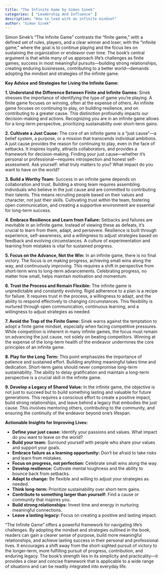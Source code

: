 ```yaml
---
title: "The Infinite Game by Simon Sinek"
categories: [ "Leadership And Influence" ]
description: "How to lead with an infinite mindset"
author: "Simon Sinek"
---
```

Simon Sinek's "The Infinite Game" contrasts the "finite game," with a defined set of rules, players, and a clear winner and loser, with the "infinite game," where the goal is to continue playing and the focus lies on sustaining the organization or endeavor over time.  The book's central argument is that while many of us approach life's challenges as finite games, success in most meaningful pursuits—building strong relationships, creating enduring businesses, contributing to a better world—demands adopting the mindset and strategies of the infinite game.

**Key Advice and Strategies for Living the Infinite Game:**

**1. Understand the Difference Between Finite and Infinite Games:** Sinek stresses the importance of identifying the type of game you're playing.  A finite game focuses on winning, often at the expense of others.  An infinite game focuses on continuing to play, on building resilience, and on contributing to a greater cause.  This distinction profoundly impacts our decision-making and actions.  Recognizing you are in an infinite game allows for a long-term perspective, prioritizing sustainability over short-term gains.

**2. Cultivate a Just Cause:**  The core of an infinite game is a "just cause"—a belief system, a purpose, or a mission that transcends individual ambitions.  A just cause provides the reason for continuing to play, even in the face of setbacks.  It inspires loyalty, attracts collaborators, and provides a framework for decision-making.  Finding your just cause—whether it's personal or professional—requires introspection and honest self-assessment.  Ask yourself: what truly matters to you? What impact do you want to have on the world?

**3. Build a Worthy Team:**  Success in an infinite game depends on collaboration and trust.  Building a strong team requires assembling individuals who believe in the just cause and are committed to contributing their talents.  This means recruiting people based on their values and character, not just their skills.  Cultivating trust within the team, fostering open communication, and creating a supportive environment are essential for long-term success.

**4. Embrace Resilience and Learn from Failure:**  Setbacks and failures are inevitable in an infinite game.  Instead of viewing these as defeats, it's crucial to learn from them, adapt, and persevere.  Resilience is built through experience, self-awareness, and a willingness to adjust strategies based on feedback and evolving circumstances.  A culture of experimentation and learning from mistakes is vital for sustained progress.

**5. Focus on the Advance, Not the Win:**  In an infinite game, there is no final victory.  The focus is on making progress, achieving small wins along the way, and continuously improving.  This requires a shift in perspective from short-term wins to long-term advancements.  Celebrating progress, no matter how small, helps maintain motivation and momentum.

**6. Trust the Process and Remain Flexible:**  The infinite game is unpredictable and constantly evolving.  Rigid adherence to a plan is a recipe for failure.  It requires trust in the process, a willingness to adapt, and the ability to respond effectively to changing circumstances.  This flexibility is nurtured through open communication, continuous learning, and a willingness to adjust strategies as needed.

**7. Avoid the Trap of the Finite Game:**  Sinek warns against the temptation to adopt a finite game mindset, especially when facing competitive pressures.  While competition is inherent in many infinite games, the focus must remain on advancing the just cause, not solely on beating competitors.  Winning at the expense of the long-term health of the endeavor undermines the core principles of an infinite game.

**8. Play for the Long Term:**  This point emphasizes the importance of patience and sustained effort.  Building anything meaningful takes time and dedication.  Short-term gains should never compromise long-term sustainability.  The ability to delay gratification and maintain a long-term perspective is a crucial skill in the infinite game.

**9. Develop a Legacy of Shared Value:**  In the infinite game, the objective is not just to succeed but to build something lasting and valuable for future generations.  This requires a conscious effort to create a positive impact, build strong relationships, and leave behind a legacy that embodies the just cause.  This involves mentoring others, contributing to the community, and ensuring the continuity of the endeavor beyond one's lifespan.


**Actionable Insights for Improving Lives:**

* **Define your just cause:** Identify your passions and values.  What impact do you want to leave on the world?
* **Build your team:** Surround yourself with people who share your values and support your goals.
* **Embrace failure as a learning opportunity:**  Don't be afraid to take risks and learn from mistakes.
* **Focus on progress, not perfection:** Celebrate small wins along the way.
* **Develop resilience:** Cultivate mental toughness and the ability to bounce back from setbacks.
* **Adapt to change:**  Be flexible and willing to adjust your strategies as needed.
* **Think long-term:**  Prioritize sustainability over short-term gains.
* **Contribute to something larger than yourself:**  Find a cause or community that inspires you.
* **Build strong relationships:**  Invest time and energy in nurturing meaningful connections.
* **Leave a lasting legacy:**  Focus on creating a positive and lasting impact.


"The Infinite Game" offers a powerful framework for navigating life's challenges. By adopting the mindset and strategies outlined in the book, readers can gain a clearer sense of purpose, build more meaningful relationships, and achieve lasting success in their personal and professional lives. It encourages a shift away from the short-sighted pursuit of victory to the longer-term, more fulfilling pursuit of progress, contribution, and enduring legacy.  The book's strength lies in its simplicity and practicality—it provides a clear and concise framework that is applicable to a wide range of situations and can be readily integrated into everyday life.

